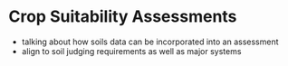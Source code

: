 # Crop Suitability Assessments

- talking about how soils data can be incorporated into an assessment
- align to soil judging requirements as well as major systems
